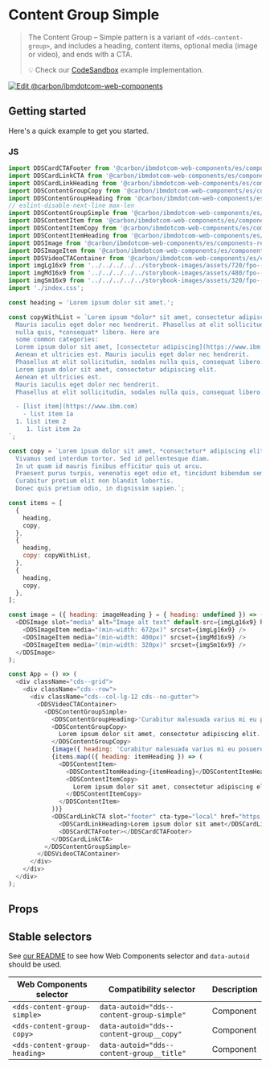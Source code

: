 
# Content Group Simple

> The Content Group – Simple pattern is a variant of `<dds-content-group>`, and
> includes a heading, content items, optional media (image or video), and ends with a CTA.
>
> 💡 Check our
> [CodeSandbox](https://githubbox.com/carbon-design-system/carbon-for-ibm-dotcom/tree/main/packages/web-components/examples/codesandbox/components-react/content-group-simple)
> example implementation.

[![Edit @carbon/ibmdotcom-web-components](https://codesandbox.io/static/img/play-codesandbox.svg)](https://githubbox.com/carbon-design-system/carbon-for-ibm-dotcom/tree/main/packages/web-components/examples/codesandbox/components-react/content-group-simple)

## Getting started

Here's a quick example to get you started.

### JS

```js
import DDSCardCTAFooter from '@carbon/ibmdotcom-web-components/es/components-react/cta/card-cta-footer.js';
import DDSCardLinkCTA from '@carbon/ibmdotcom-web-components/es/components-react/cta/card-link-cta.js';
import DDSCardLinkHeading from '@carbon/ibmdotcom-web-components/es/components-react/card-link/card-link-heading.js';
import DDSContentGroupCopy from '@carbon/ibmdotcom-web-components/es/components-react/content-group/content-group-copy.js';
import DDSContentGroupHeading from '@carbon/ibmdotcom-web-components/es/components-react/content-group/content-group-heading.js';
// eslint-disable-next-line max-len
import DDSContentGroupSimple from '@carbon/ibmdotcom-web-components/es/components-react/content-group-simple/content-group-simple';
import DDSContentItem from '@carbon/ibmdotcom-web-components/es/components-react/content-item/content-item.js';
import DDSContentItemCopy from '@carbon/ibmdotcom-web-components/es/components-react/content-item/content-item-copy.js';
import DDSContentItemHeading from '@carbon/ibmdotcom-web-components/es/components-react/content-item/content-item-heading.js';
import DDSImage from '@carbon/ibmdotcom-web-components/es/components-react/image/image.js';
import DDSImageItem from '@carbon/ibmdotcom-web-components/es/components-react/image/image-item.js';
import DDSVideoCTAContainer from '@carbon/ibmdotcom-web-components/es/components-react/cta/video-cta-container.js';
import imgLg16x9 from '../../../../../storybook-images/assets/720/fpo--16x9--720x405--004.jpg';
import imgMd16x9 from '../../../../../storybook-images/assets/480/fpo--16x9--480x270--004.jpg';
import imgSm16x9 from '../../../../../storybook-images/assets/320/fpo--16x9--320x180--004.jpg';
import './index.css';

const heading = 'Lorem ipsum dolor sit amet.';

const copyWithList = `Lorem ipsum *dolor* sit amet, consectetur adipiscing elit. Aenean et ultricies est.
  Mauris iaculis eget dolor nec hendrerit. Phasellus at elit sollicitudin, sodales
  nulla quis, *consequat* libero. Here are
  some common categories:
  Lorem ipsum dolor sit amet, [consectetur adipiscing](https://www.ibm.com) elit.
  Aenean et ultricies est. Mauris iaculis eget dolor nec hendrerit.
  Phasellus at elit sollicitudin, sodales nulla quis, consequat libero.
  Lorem ipsum dolor sit amet, consectetur adipiscing elit.
  Aenean et ultricies est.
  Mauris iaculis eget dolor nec hendrerit.
  Phasellus at elit sollicitudin, sodales nulla quis, consequat libero.

  - [list item](https://www.ibm.com)
    - list item 1a
  1. list item 2
     1. list item 2a
`;

const copy = `Lorem ipsum dolor sit amet, *consectetur* adipiscing elit.
  Vivamus sed interdum tortor. Sed id pellentesque diam.
  In ut quam id mauris finibus efficitur quis ut arcu.
  Praesent purus turpis, venenatis eget odio et, tincidunt bibendum sem.
  Curabitur pretium elit non blandit lobortis.
  Donec quis pretium odio, in dignissim sapien.`;

const items = [
  {
    heading,
    copy,
  },
  {
    heading,
    copy: copyWithList,
  },
  {
    heading,
    copy,
  },
];

const image = ({ heading: imageHeading } = { heading: undefined }) => (
  <DDSImage slot="media" alt="Image alt text" default-src={imgLg16x9} heading={imageHeading}>
    <DDSImageItem media="(min-width: 672px)" srcset={imgLg16x9} />
    <DDSImageItem media="(min-width: 400px)" srcset={imgMd16x9} />
    <DDSImageItem media="(min-width: 320px)" srcset={imgSm16x9} />
  </DDSImage>
);

const App = () => (
  <div className="cds--grid">
    <div className="cds--row">
      <div className="cds--col-lg-12 cds--no-gutter">
        <DDSVideoCTAContainer>
          <DDSContentGroupSimple>
            <DDSContentGroupHeading>'Curabitur malesuada varius mi eu posuere'</DDSContentGroupHeading>
            <DDSContentGroupCopy>
              Lorem ipsum dolor sit amet, consectetur adipiscing elit. Vestibulum non porttitor libero, in venenatis magna.
            </DDSContentGroupCopy>
            {image({ heading: 'Curabitur malesuada varius mi eu posuere' })}
            {items.map(({ heading: itemHeading }) => (
              <DDSContentItem>
                <DDSContentItemHeading>{itemHeading}</DDSContentItemHeading>
                <DDSContentItemCopy>
                  Lorem ipsum dolor sit amet, consectetur adipiscing elit. Vestibulum non porttitor libero, in venenatis magna.
                </DDSContentItemCopy>
              </DDSContentItem>
            ))}
            <DDSCardLinkCTA slot="footer" cta-type="local" href="https://www.example.com">
              <DDSCardLinkHeading>Lorem ipsum dolor sit amet</DDSCardLinkHeading>
              <DDSCardCTAFooter></DDSCardCTAFooter>
            </DDSCardLinkCTA>
          </DDSContentGroupSimple>
        </DDSVideoCTAContainer>
      </div>
    </div>
  </div>
);
```

## Props

<Props of={PropTypesRef} />

## Stable selectors

See [our README](https://github.com/carbon-design-system/carbon-for-ibm-dotcom/tree/main/packages/web-components#stable-selectors-for-analytics-and-integratione2e-testing-in-web-components) to see how Web Components selector and `data-autoid` should be used.

| Web Components selector       | Compatibility selector                    | Description |
| ----------------------------- | ----------------------------------------- | ----------- |
| `<dds-content-group-simple>`  | `data-autoid="dds--content-group-simple"` | Component   |
| `<dds-content-group-copy>`    | `data-autoid="dds--content-group__copy"`  | Component   |
| `<dds-content-group-heading>` | `data-autoid="dds--content-group__title"` | Component   |

<Description markdown={contributing} />
